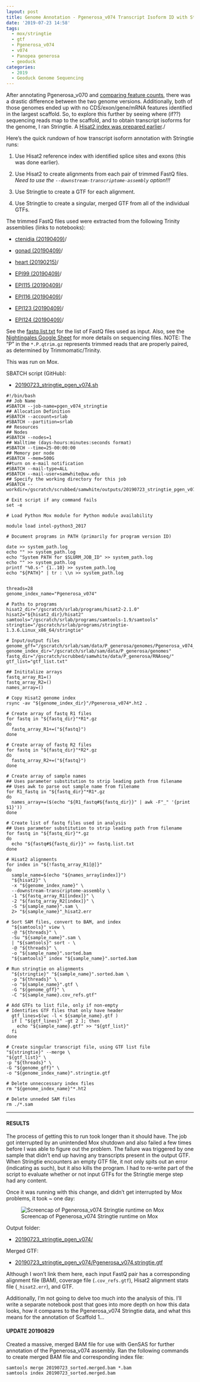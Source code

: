 ```yaml
---
layout: post
title: Genome Annotation - Pgenerosa_v074 Transcript Isoform ID with Stringtie on Mox
date: '2019-07-23 14:58'
tags:
  - mox/stringtie
  - gtf
  - Pgenerosa_v074
  - v074
  - Panopea generosa
  - geoduck
categories:
  - 2019
  - Geoduck Genome Sequencing
---
```

After annotating Pgenerosa_v070 and [comparing feature counts](https://robertslab.github.io/sams-notebook/posts/2019/2019-07-22-Genome-Annotation-Pgenerosa_v070-and-v074-Top-18-Scaffolds-Feature-Count-Comparisons/), there was a drastic difference between the two genome versions. Additionally, both of those genomes ended up with no CDS/exon/gene/mRNA features identified in the largest scaffold. So, to explore this further by seeing where (if??) sequencing reads map to the scaffold, and to obtain transcript isoforms for the genome, I ran Stringtie. A [Hisat2 index was prepared earlier](https://robertslab.github.io/sams-notebook/2019/07/23/Genome-Annotation-Pgenerosa_v074-Hisat2-Transcript-Isoform-Index/)./

Here's the quick rundown of how transcript isoform annotation with Stringtie runs:

1. Use Hisat2 reference index with identified splice sites and exons (this was done earlier).

2. Use Hisat2 to create alignments from each pair of trimmed FastQ files. _Need to use the `--downstream-transcriptome-assembly` option!!!_

3. Use Stringtie to create a GTF for each alignment.

4. Use Stringtie to create a singular, merged GTF from all of the individual GTFs.

The trimmed FastQ files used were extracted from the following Trinity assemblies (links to notebooks):

- [ctenidia (20190409)](https://robertslab.github.io/sams-notebook/posts/2019/2019-04-09-Transcriptome-Assembly---Geoduck-Tissue-specific-Assembly-Ctenidia-with-HiSeq-and-NovaSeq-Data-on-Mox/)/

- [gonad (20190409)](https://robertslab.github.io/sams-notebook/posts/2019/2019-04-09-Transcriptome-Assembly---Geoduck-Tissue-specific-Assembly-Gonad-HiSeq-and-NovaSeq-Data-on-Mox/)/

- [heart (20190215)](https://robertslab.github.io/sams-notebook/posts/2019/2019-02-15-Transcriptome-Assembly---Geoduck-Tissue-Specific-Assembly-Heart/)/

- [EPI99 (20190409)](https://robertslab.github.io/sams-notebook/posts/2019/2019-04-09-Transcriptome-Assembly---Geoduck-Tissue-specific-Assembly-Larvae-Day5-EPI99-with-HiSeq-and-NovaSeq-Data-on-Mox/)/

- [EPI115 (20190409)](https://robertslab.github.io/sams-notebook/posts/2019/2019-04-09-Transcriptome-Assembly---Geoduck-Tissue-specific-Assembly-Juvenile-Super-Low-OA-EPI115-with-HiSeq-Data-on-Mox/)/

- [EPI116 (20190409)](https://robertslab.github.io/sams-notebook/posts/2019/2019-04-09-Transcriptome-Assembly---Geoduck-Tissue-specific-Assembly-Juvenile-Super-Low-OA-EPI116-with-HiSeq-Data-on-Mox/)/

- [EPI123 (20190409)](https://robertslab.github.io/sams-notebook/posts/2019/2019-04-09-Transcriptome-Assembly---Geoduck-Tissue-specific-Assembly-Juvenile-Ambient-OA-EPI123-with-HiSeq-Data-on-Mox/)/

- [EPI124 (20190409)](https://robertslab.github.io/sams-notebook/posts/2019/2019-04-09-Transcriptome-Assembly---Geoduck-Tissue-specific-Assembly-Juvenile-Ambient-OA-EPI124-with-HiSeq-and-NovaSeq-Data-on-Mox/)/

See the [fastq.list.txt](https://gannet.fish.washington.edu/Atumefaciens/20190723_stringtie_pgen_v070/fastq.list.txt) for the list of FastQ files used as input. Also, see the [Nightingales Google Sheet](http://b.link/nightingales) for more details on sequencing files.
NOTE: The "P" in the `*.P.qtrim.gz` represents trimmed reads that are properly paired, as determined by Trimmomatic/Trinity.


This was run on Mox.

SBATCH script (GitHub):

- [20190723_stringtie_pgen_v074.sh](https://github.com/RobertsLab/sams-notebook/blob/master/sbatch_scripts/20190723_stringtie_pgen_v074.sh)

```shell
#!/bin/bash
## Job Name
#SBATCH --job-name=pgen_v074_stringtie
## Allocation Definition
#SBATCH --account=srlab
#SBATCH --partition=srlab
## Resources
## Nodes
#SBATCH --nodes=1
## Walltime (days-hours:minutes:seconds format)
#SBATCH --time=25-00:00:00
## Memory per node
#SBATCH --mem=500G
##turn on e-mail notification
#SBATCH --mail-type=ALL
#SBATCH --mail-user=samwhite@uw.edu
## Specify the working directory for this job
#SBATCH --workdir=/gscratch/scrubbed/samwhite/outputs/20190723_stringtie_pgen_v074

# Exit script if any command fails
set -e

# Load Python Mox module for Python module availability

module load intel-python3_2017

# Document programs in PATH (primarily for program version ID)

date >> system_path.log
echo "" >> system_path.log
echo "System PATH for $SLURM_JOB_ID" >> system_path.log
echo "" >> system_path.log
printf "%0.s-" {1..10} >> system_path.log
echo "${PATH}" | tr : \\n >> system_path.log


threads=28
genome_index_name="Pgenerosa_v074"

# Paths to programs
hisat2_dir="/gscratch/srlab/programs/hisat2-2.1.0"
hisat2="${hisat2_dir}/hisat2"
samtools="/gscratch/srlab/programs/samtools-1.9/samtools"
stringtie="/gscratch/srlab/programs/stringtie-1.3.6.Linux_x86_64/stringtie"

# Input/output files
genome_gff="/gscratch/srlab/sam/data/P_generosa/genomes/Pgenerosa_v074_genome_snap02.all.renamed.putative_function.domain_added.gff"
genome_index_dir="/gscratch/srlab/sam/data/P_generosa/genomes"
fastq_dir="/gscratch/scrubbed/samwhite/data/P_generosa/RNAseq/"
gtf_list="gtf_list.txt"

## Inititalize arrays
fastq_array_R1=()
fastq_array_R2=()
names_array=()

# Copy Hisat2 genome index
rsync -av "${genome_index_dir}"/Pgenerosa_v074*.ht2 .

# Create array of fastq R1 files
for fastq in "${fastq_dir}"*R1*.gz
do
  fastq_array_R1+=("${fastq}")
done

# Create array of fastq R2 files
for fastq in "${fastq_dir}"*R2*.gz
do
  fastq_array_R2+=("${fastq}")
done

# Create array of sample names
## Uses parameter substitution to strip leading path from filename
## Uses awk to parse out sample name from filename
for R1_fastq in "${fastq_dir}"*R1*.gz
do
  names_array+=($(echo "${R1_fastq#${fastq_dir}}" | awk -F"_" '{print $1}'))
done

# Create list of fastq files used in analysis
## Uses parameter substitution to strip leading path from filename
for fastq in "${fastq_dir}"*.gz
do
  echo "${fastq#${fastq_dir}}" >> fastq.list.txt
done

# Hisat2 alignments
for index in "${!fastq_array_R1[@]}"
do
  sample_name=$(echo "${names_array[index]}")
  "${hisat2}" \
  -x "${genome_index_name}" \
  --downstream-transcriptome-assembly \
  -1 "${fastq_array_R1[index]}" \
  -2 "${fastq_array_R2[index]}" \
  -S "${sample_name}".sam \
  2> "${sample_name}"_hisat2.err

# Sort SAM files, convert to BAM, and index
  "${samtools}" view \
  -@ "${threads}" \
  -Su "${sample_name}".sam \
  | "${samtools}" sort - \
  -@ "${threads}" \
  -o "${sample_name}".sorted.bam
  "${samtools}" index "${sample_name}".sorted.bam

# Run stringtie on alignments
  "${stringtie}" "${sample_name}".sorted.bam \
  -p "${threads}" \
  -o "${sample_name}".gtf \
  -G "${genome_gff}" \
  -C "${sample_name}.cov_refs.gtf"

# Add GTFs to list file, only if non-empty
# Identifies GTF files that only have header
  gtf_lines=$(wc -l < ${sample_name}.gtf )
  if [ "${gtf_lines}" -gt 2 ]; then
    echo "${sample_name}.gtf" >> "${gtf_list}"
  fi
done

# Create singular transcript file, using GTF list file
"${stringtie}" --merge \
"${gtf_list}" \
-p "${threads}" \
-G "${genome_gff}" \
-o "${genome_index_name}".stringtie.gtf

# Delete unneccessary index files
rm "${genome_index_name}"*.ht2

# Delete unneded SAM files
rm ./*.sam
```

---

#### RESULTS

The process of getting this to run took longer than it should have. The job got interrupted by an unintended Mox shutdown and also failed a few times before I was able to figure out the problem. The failure was triggered by one sample that didn't end up having any transcripts present in the output GTF. When Stringtie encounters an empty GTF file, it not only spits out an error (indicating as such), but it also kills the program. I had to re-write part of the script to evaluate whether or not input GTFs for the Stringtie merge step had any content.

Once it was running with this change, and didn't get interrupted by Mox problems, it took ~ one day:

![Screencap of Pgenerosa_v074 Stringtie runtime on Mox](https://github.com/RobertsLab/sams-notebook/blob/master/images/screencaps/20190723_stringtie_pgen_v074_runtime.png?raw=true)

Output folder:

- [20190723_stringtie_pgen_v074/](https://gannet.fish.washington.edu/Atumefaciens/20190723_stringtie_pgen_v074/)

Merged GTF:

- [20190723_stringtie_pgen_v074/Pgenerosa_v074.stringtie.gtf](https://gannet.fish.washington.edu/Atumefaciens/20190723_stringtie_pgen_v074/Pgenerosa_v074.stringtie.gtf)

Although I won't link them here, each input FastQ pair has a corresponding alignment file (BAM), coverage file (`.cov_refs.gtf`), Hisat2 alignment stats file (`_hisat2.err`), and GTF.

Additionally, I'm not going to delve too much into the analysis of this. I'll write a separate notebook post that goes into more depth on how this data looks, how it compares to the Pgenerosa_v074 Stringtie data, and what this means for the annotation of Scaffold 1...


#### UPDATE 20190829

Created a massive, merged BAM file for use with GenSAS for further annotation of the Pgenerosa_v074 assembly. Ran the following commands to create merged BAM file and corresponding index file:

```shell
samtools merge 20190723_sorted.merged.bam *.bam
samtools index 20190723_sorted.merged.bam
```
